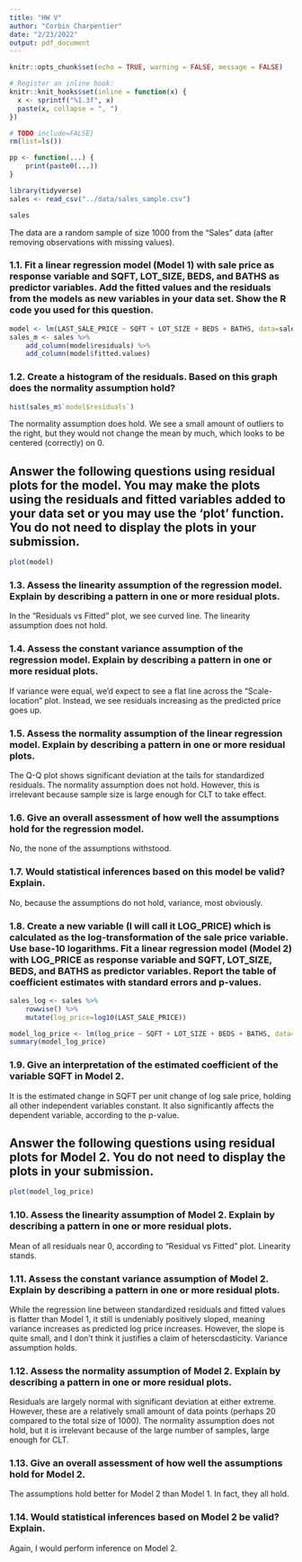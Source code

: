 ```yaml
---
title: "HW V"
author: "Corbin Charpentier"
date: "2/23/2022"
output: pdf_document
---
```


```r
knitr::opts_chunk$set(echo = TRUE, warning = FALSE, message = FALSE)

# Register an inline hook:
knitr::knit_hooks$set(inline = function(x) {
  x <- sprintf("%1.3f", x)
  paste(x, collapse = ", ")
})

```

```r
# TODO include=FALSE}
rm(list=ls())

pp <- function(...) {
    print(paste0(...))
}

library(tidyverse)
sales <- read_csv("../data/sales_sample.csv")

sales
```

The data are a random sample of size 1000 from the "Sales" data (after removing observations with missing values).

### 1.1. Fit a linear regression model (Model 1) with sale price as response variable and SQFT, LOT_SIZE, BEDS, and BATHS as predictor variables. Add the fitted values and the residuals from the models as new variables in your data set. Show the R code you used for this question.

```R
model <- lm(LAST_SALE_PRICE ~ SQFT + LOT_SIZE + BEDS + BATHS, data=sales)
sales_m <- sales %>% 
    add_column(model$residuals) %>%
    add_column(model$fitted.values)
```

### 1.2. Create a histogram of the residuals. Based on this graph does the normality assumption hold?

```R
hist(sales_m$`model$residuals`)
```
The normality assumption does hold. We see a small amount of outliers to the right, but they would not change the mean by much, which looks to be centered (correctly) on 0.

## Answer the following questions using residual plots for the model. You may make the plots using the residuals and fitted variables added to your data set or you may use the 'plot' function. You do not need to display the plots in your submission.

```R
plot(model)
```

### 1.3. Assess the linearity assumption of the regression model. Explain by describing a pattern in one or more residual plots.
In the "Residuals vs Fitted" plot, we see curved line. The linearity assumption does not hold. 

### 1.4. Assess the constant variance assumption of the regression model. Explain by describing a pattern in one or more residual plots.
If variance were equal, we'd expect to see a flat line across the "Scale-location" plot. Instead, we see residuals increasing as the predicted price goes up.

### 1.5. Assess the normality assumption of the linear regression model. Explain by describing a pattern in one or more residual plots.
The Q-Q plot shows significant deviation at the tails for standardized residuals. The normality assumption does not hold. However, this is irrelevant because sample size is large enough for CLT to take effect. 

### 1.6. Give an overall assessment of how well the assumptions hold for the regression model.
No, the none of the assumptions withstood. 

### 1.7. Would statistical inferences based on this model be valid? Explain.
No, because the assumptions do not hold, variance, most obviously. 

### 1.8. Create a new variable (I will call it LOG_PRICE) which is calculated as the log-transformation of the sale price variable. Use base-10 logarithms. Fit a linear regression model (Model 2) with LOG_PRICE as response variable and SQFT, LOT_SIZE, BEDS, and BATHS as predictor variables. Report the table of coefficient estimates with standard errors and p-values.
```R
sales_log <- sales %>% 
    rowwise() %>%
    mutate(log_price=log10(LAST_SALE_PRICE))

model_log_price <- lm(log_price ~ SQFT + LOT_SIZE + BEDS + BATHS, data=sales_log)
summary(model_log_price)
```

### 1.9. Give an interpretation of the estimated coefficient of the variable SQFT in Model 2.
It is the estimated change in SQFT per unit change of log sale price, holding all other independent variables constant. It also significantly affects the dependent variable, according to the p-value. 

## Answer the following questions using residual plots for Model 2. You do not need to display the plots in your submission.
```R
plot(model_log_price)
```
### 1.10. Assess the linearity assumption of Model 2. Explain by describing a pattern in one or more residual plots.
Mean of all residuals near 0, according to "Residual vs Fitted" plot. Linearity stands.

### 1.11. Assess the constant variance assumption of Model 2. Explain by describing a pattern in one or more residual plots.
While the regression line between standardized residuals and fitted values is flatter than Model 1, it still is undeniably positively sloped, meaning variance increases as predicted log price increases. However, the slope is quite small, and I don't think it justifies a claim of heterscdasticity. Variance assumption holds.  

### 1.12. Assess the normality assumption of Model 2. Explain by describing a pattern in one or more residual plots.
Residuals are largely normal with significant deviation at either extreme. However, these are a relatively small amount of data points (perhaps 20 compared to the total size of 1000). The normality assumption does not hold, but it is irrelevant because of the large number of samples, large enough for CLT.  

### 1.13. Give an overall assessment of how well the assumptions hold for Model 2.
The assumptions hold better for Model 2 than Model 1. In fact, they all hold.

### 1.14. Would statistical inferences based on Model 2 be valid? Explain.
Again, I would perform inference on Model 2.

